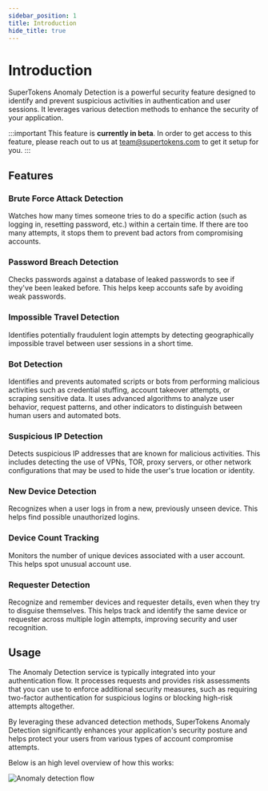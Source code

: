 ```yaml
---
sidebar_position: 1
title: Introduction
hide_title: true
---
```



# Introduction

SuperTokens Anomaly Detection is a powerful security feature designed to identify and prevent suspicious activities in authentication and user sessions. It leverages various detection methods to enhance the security of your application.

:::important
This feature is **currently in beta**. In order to get access to this feature, please reach out to us at team@supertokens.com to get it setup for you.
:::

## Features

### Brute Force Attack Detection
Watches how many times someone tries to do a specific action (such as logging in, resetting password, etc.) within a certain time. If there are too many attempts, it stops them to prevent bad actors from compromising accounts.

### Password Breach Detection
Checks passwords against a database of leaked passwords to see if they've been leaked before. This helps keep accounts safe by avoiding weak passwords.

### Impossible Travel Detection
Identifies potentially fraudulent login attempts by detecting geographically impossible travel between user sessions in a short time.

### Bot Detection
Identifies and prevents automated scripts or bots from performing malicious activities such as credential stuffing, account takeover attempts, or scraping sensitive data. It uses advanced algorithms to analyze user behavior, request patterns, and other indicators to distinguish between human users and automated bots.

### Suspicious IP Detection
Detects suspicious IP addresses that are known for malicious activities. This includes detecting the use of VPNs, TOR, proxy servers, or other network configurations that may be used to hide the user's true location or identity.

### New Device Detection
Recognizes when a user logs in from a new, previously unseen device. This helps find possible unauthorized logins.

### Device Count Tracking
Monitors the number of unique devices associated with a user account. This helps spot unusual account use.

### Requester Detection
Recognize and remember devices and requester details, even when they try to disguise themselves. This helps track and identify the same device or requester across multiple login attempts, improving security and user recognition.


## Usage

The Anomaly Detection service is typically integrated into your authentication flow. It processes requests and provides risk assessments that you can use to enforce additional security measures, such as requiring two-factor authentication for suspicious logins or blocking high-risk attempts altogether.

By leveraging these advanced detection methods, SuperTokens Anomaly Detection significantly enhances your application's security posture and helps protect your users from various types of account compromise attempts.

Below is an high level overview of how this works:

<img src="/img/anomalydetection/sequence-diagram.png" alt="Anomaly detection flow"/>



